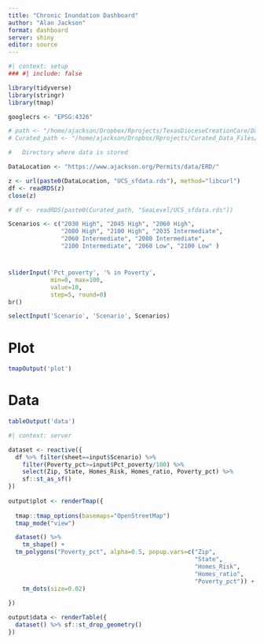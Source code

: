 ```yaml
---
title: "Chronic Inundation Dashboard"
author: "Alan Jackson"
format: dashboard
server: shiny
editor: source
---
```


```r
#| context: setup
### #| include: false

library(tidyverse)
library(stringr)
library(tmap)

googlecrs <- "EPSG:4326"

# path <- "/home/ajackson/Dropbox/Rprojects/TexasDioceseCreationCare/Data/"
# Curated_path <- "/home/ajackson/Dropbox/Rprojects/Curated_Data_Files/"

#   Directory where data is stored

DataLocation <- "https://www.ajackson.org/Permits/data/ERD/"

z <- url(paste0(DataLocation, "UCS_sfdata.rds"), method="libcurl")
df <- readRDS(z)
close(z)

# df <- readRDS(paste0(Curated_path, "SeaLevel/UCS_sfdata.rds"))

Scenarios <- c("2030 High", "2045 High", "2060 High", 
               "2080 High", "2100 High", "2035 Intermediate", 
               "2060 Intermediate", "2080 Intermediate", 
               "2100 Intermediate", "2060 Low", "2100 Low" )

```

# {.sidebar}

```r

sliderInput('Pct_poverty', '% in Poverty', 
            min=0, max=100,
            value=10, 
            step=5, round=0)
br()

selectInput('Scenario', 'Scenario', Scenarios)

```

# Plot

```r
tmapOutput('plot')
```

# Data

```r
tableOutput('data')
```

```r
#| context: server

dataset <- reactive({
  df %>% filter(sheet==input$Scenario) %>% 
    filter(Poverty_pct>=input$Pct_poverty/100) %>% 
    select(Zip, State, Homes_Risk, Homes_ratio, Poverty_pct) %>% 
    sf::st_as_sf()
})
 
output$plot <- renderTmap({
  
  tmap::tmap_options(basemaps="OpenStreetMap")
  tmap_mode("view")

  dataset() %>%  
    tm_shape() +
  tm_polygons("Poverty_pct", alpha=0.5, popup.vars=c("Zip", 
                                                     "State",
                                                     "Homes_Risk",
                                                     "Homes_ratio",
                                                     "Poverty_pct")) +
    tm_dots(size=0.02)
  
})

output$data <- renderTable({
  dataset() %>% sf::st_drop_geometry()
})
```


